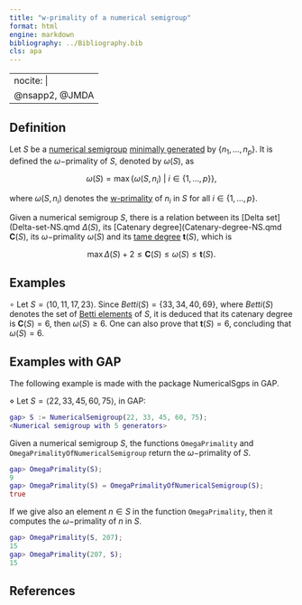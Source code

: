 ```yaml
---
title: "w-primality of a numerical semigroup"
format: html
engine: markdown
bibliography: ../Bibliography.bib
cls: apa
---
```


---
nocite: |
  @nsapp2, @JMDA
---

## Definition

Let $S$ be a [numerical semigroup](../Basic-concepts/Numerical-semigroup.qmd) [minimally generated](../Basic-concepts/Minimal-set-of-generators.qmd) by $\{n_1, \ldots, n_p\}$. It is defined the $\omega-$primality of $S$, denoted by $\omega(S)$, as

$$
\omega(S) = \max \{ \omega(S, n_i) ~ | ~ i \in \{1, \ldots, p \}\},
$$

where $\omega(S, n_i)$ denotes the [w-primality](w-primality-of-an-element.qmd) of $n_i$ in $S$ for all $i \in \{1, \ldots, p\}$.

Given a numerical semigroup $S$, there is a relation between its [Delta set](Delta-set-NS.qmd $\Delta(S)$, its [Catenary degree](Catenary-degree-NS.qmd $\mathbf{C}(S)$, its $\omega-$primality $\omega(S)$ and its [tame degree](Tame-degree-NS.qmd) $\mathbf{t}(S)$, which is

$$
\max \Delta(S) + 2 \le \mathbf{C}(S) \le \omega(S) \le \mathbf{t}(S).
$$

## Examples

$\circ$ Let $S = \langle 10, 11, 17, 23 \rangle$. Since $Betti(S) = \{33, 34, 40, 69 \}$, where $Betti(S)$ denotes the set of [Betti elements](../Presentations-NS/Betti-element.qmd) of $S$, it is deduced that its catenary degree is $\mathbf{C}(S) = 6$, then $\omega(S) \ge 6$. One can also prove that $\mathbf{t}(S) = 6$, concluding that $\omega(S) = 6$.

## Examples with GAP

The following example is made with the package NumericalSgps in GAP.

$\diamond$ Let $S = \langle 22, 33, 45, 60, 75 \rangle$, in GAP:

``` gap
gap> S := NumericalSemigroup(22, 33, 45, 60, 75);
<Numerical semigroup with 5 generators>
```

Given a numerical semigroup $S$, the functions `OmegaPrimality` and `OmegaPrimalityOfNumericalSemigroup` return the $\omega-$primality of $S$.

``` gap
gap> OmegaPrimality(S);
9
gap> OmegaPrimality(S) = OmegaPrimalityOfNumericalSemigroup(S);
true
```

If we give also an element $n \in S$ in the function `OmegaPrimality`, then it computes the $\omega-$primality of $n$ in $S$.

``` gap
gap> OmegaPrimality(S, 207);
15
gap> OmegaPrimality(207, S);
15
```

## References

::: {#refs}

:::
